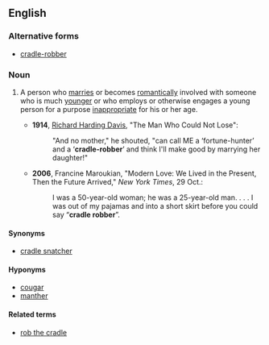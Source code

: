 ==English==

===Alternative forms===
* [[cradle-robber]]

===Noun===
{{en-noun|head=[[cradle]] [[robber]]}}

# {{context|idiomatic|pejorative|lang=en}} A person who [[marry|marries]] or becomes [[romantically]] involved with someone who is much [[younger]] or who employs or otherwise engages a young person for a purpose [[inappropriate]] for his or her age.
#* '''1914''', [[w:Richard_Harding_Davis|Richard Harding Davis]], "The Man Who Could Not Lose":
#*: "And no mother," he shouted, "can call ME a ‘fortune-hunter’ and a ‘'''cradle-robber'''’ and think I'll make good by marrying her daughter!"
#* '''2006''', Francine Maroukian, "Modern Love: We Lived in the Present, Then the Future Arrived," ''New York Times'', 29 Oct.:
#*: I was a 50-year-old woman; he was a 25-year-old man. . . . I was out of my pajamas and into a short skirt before you could say “'''cradle robber'''”.

====Synonyms====
* [[cradle snatcher]]

====Hyponyms====
* [[cougar]] {{qualifier|North America|slang}}
* [[manther]] {{qualifier|North America|slang}}

====Related terms====
* [[rob the cradle]]